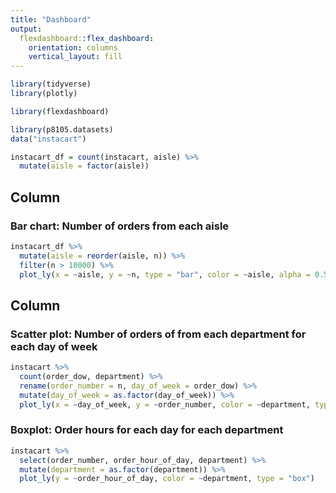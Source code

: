 ```yaml
---
title: "Dashboard"
output: 
  flexdashboard::flex_dashboard:
    orientation: columns
    vertical_layout: fill
---
```


```r
library(tidyverse)
library(plotly)

library(flexdashboard)
```

```r
library(p8105.datasets)
data("instacart")
```

```r
instacart_df = count(instacart, aisle) %>% 
  mutate(aisle = factor(aisle)) 
```

Column {data-width=650}
-----------------------------------------------------------------------

### Bar chart: Number of orders from each aisle

```r
instacart_df %>% 
  mutate(aisle = reorder(aisle, n)) %>%      
  filter(n > 10000) %>%                      
  plot_ly(x = ~aisle, y = ~n, type = "bar", color = ~aisle, alpha = 0.5)
```

Column {data-width=350}
-----------------------------------------------------------------------

### Scatter plot: Number of orders of from each department for each day of week

```r
instacart %>% 
  count(order_dow, department) %>%
  rename(order_number = n, day_of_week = order_dow) %>%
  mutate(day_of_week = as.factor(day_of_week)) %>% 
  plot_ly(x = ~day_of_week, y = ~order_number, color = ~department, type = "scatter", mode = "line")
```

### Boxplot: Order hours for each day for each department

```r
instacart %>% 
  select(order_number, order_hour_of_day, department) %>%
  mutate(department = as.factor(department)) %>%
  plot_ly(y = ~order_hour_of_day, color = ~department, type = "box")
```

